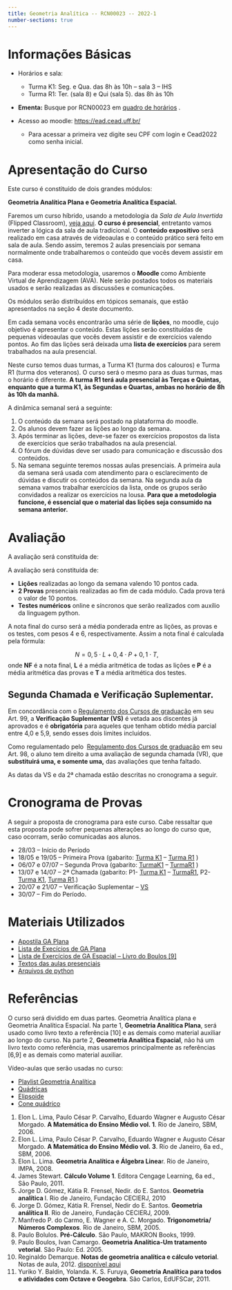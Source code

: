 ```yaml
---
title: Geometria Analítica -- RCN00023 -- 2022-1
number-sections: true
---
```


# Informações Básicas

-  Horários e sala:   
    - Turma K1: Seg. e Qua. das 8h às 10h – sala 3 – IHS
    - Turma R1: Ter. (sala 8) e Qui (sala 5). das 8h às 10h

-   **Ementa:** Busque por RCN00023 em [quadro de horários](https://app.uff.br/graduacao/quadrodehorarios/) .

- Acesso ao moodle: [https://ead.cead.uff.br/](https://ead.cead.uff.br/)
    - Para acessar a primeira vez digite seu CPF com login e Cead2022 como senha inicial.

# Apresentação do Curso

Este curso é constituído de dois grandes módulos: 

**Geometria Analítica Plana e Geometria Analítica Espacial. **

Faremos um curso híbrido, usando a metodologia da *Sala de Aula Invertida* (Flipped Classroom), [veja aqui](https://ifg.edu.br/attachments/article/19169/Sala%20de%20aula%20invertida_%20por%20onde%20come%C3%A7ar%20(21-12-2020).pdf). **O curso é presencial**, entretanto vamos inverter a lógica da sala de aula tradicional. O **conteúdo expositivo** será realizado em casa através de videoaulas e o conteúdo prático será feito em sala de aula. Sendo assim, teremos 2 aulas presenciais por semana normalmente onde trabalharemos o conteúdo que vocês devem assistir em casa.

Para moderar essa metodologia, usaremos o **Moodle** como Ambiente Virtual  de Aprendizagem (AVA). Nele serão postados todos os materiais usados e serão realizadas as discussões e comunicações.

Os módulos serão distribuídos em tópicos semanais, que estão apresentados na seção 4 deste documento.

Em cada semana vocês encontrarão uma série de **lições**, no moodle, cujo objetivo é apresentar o conteúdo. Estas lições serão constituídas de pequenas videoaulas que vocês devem assistir e de exercícios valendo pontos. Ao fim das lições será deixada uma **lista de exercícios** para serem trabalhados na aula presencial.

Neste curso temos duas turmas, a Turma K1 (turma dos calouros) e Turma R1 (turma dos veteranos). O curso será o mesmo para as duas turmas, mas o horário é diferente. **A turma R1 terá aula presencial às Terças e Quintas, enquanto que a turma K1, às Segundas e Quartas, ambas no horário de 8h às 10h da manhã.**

A dinâmica semanal será a seguinte: 

1. O conteúdo da semana será postado na plataforma do moodle.
2. Os alunos devem fazer as lições ao longo da semana.
3. Após terminar as lições, deve-se fazer os exercícios propostos da lista de exercícios que serão trabalhados na aula presencial.
4. O fórum de dúvidas deve ser usado para comunicação e discussão dos conteúdos. 
5. Na semana seguinte teremos nossas aulas presenciais. A primeira aula da semana será usada com atendimento para o esclarecimento de dúvidas e discutir os conteúdos da semana. Na segunda aula da semana vamos trabalhar exercícios da lista, onde os grupos serão convidados a realizar os exercícios na lousa. **Para que a metodologia funcione, é essencial que o material das lições seja consumido na semana anterior.**

# Avaliação

A avaliação será constituída de:

A avaliação será constituída de:

- **Lições** realizadas ao longo da semana valendo 10 pontos cada.
- **2 Provas** presenciais realizadas ao fim de cada módulo. Cada prova terá o valor de 10 pontos.
- **Testes numéricos** online e síncronos que serão realizados com auxílio da linguagem python.

A nota final do curso será a média ponderada entre as lições, as provas e os testes, com pesos 4 e 6, respectivamente. Assim a nota final é calculada pela fórmula:

$$N=0,5\cdot L+0,4\cdot P+0,1\cdot T,$$
onde **NF** é a nota final, **L** é a média aritmética de todas as lições e **P** é a média aritmética das provas e **T** a média aritmética dos testes.

## Segunda Chamada e Verificação Suplementar.

Em concordância com o [Regulamento dos Cursos de graduação](http://www.uff.br/sites/default/files/001-2015_regulamento_do_curso_de_graduacao_0.pdf#page=55) em seu Art. 99, a **Verificação Suplementar (VS)** é vetada aos discentes já aprovados e é **obrigatória** para aqueles que tenham obtido média parcial entre 4,0 e 5,9, sendo esses dois limites incluídos.

Como regulamentado pelo  [Regulamento dos Cursos de graduação](http://www.uff.br/sites/default/files/001-2015_regulamento_do_curso_de_graduacao_0.pdf#page=55) em seu Art. 98, o aluno tem direito a uma avaliação de segunda chamada (VR), que **substituirá uma, e somente uma,** das avaliações que tenha faltado.

As datas da VS e da 2ª chamada estão descritas no cronograma a seguir.

# Cronograma de Provas

A seguir a proposta de cronograma para este curso. Cabe ressaltar que esta proposta pode sofrer pequenas alterações ao longo do curso que, caso ocorram, serão comunicadas aos alunos.

- 28/03 – Início do Período
- 18/05 e 19/05 – Primeira Prova (gabarito: [Turma K1](provas/2022-1-p1-turmak1-ga-gabarito.pdf) – [Turma R1](provas/2022-1-p1-turmaR1-ga-gabarito.pdf) )
- 06/07 e 07/07 – Segunda Prova (gabarito: [TurmaK1](provas/2022-1-p2-turmaK1-ga-gabarito.pdf) – [TurmaR1](provas/2022-1-p2-turmaR1-ga-gabarito.pdf) )
- 13/07 e 14/07 – 2ª Chamada (gabarito: P1- [Turma K1](provas/2022-1-vr-p1-turmaK1-ga-gabarito.pdf) – [TurmaR1](provas/2022-1-vr-p1-turmaR1-ga-gabarito.pdf), P2- [Turma K1](provas/2022-1-vr-p2-turmaK1-ga-gabarito.pdf), [Turma R1](provas/2022-1-vr-p2-turmaR1-ga-gabarito.pdf).)
- 20/07 e 21/07 – Verificação Suplementar – [VS](provas/2022-1-vs-turmaK1-ga-gabarito.pdf)
- 30/07 – Fim do Período.

# Materiais Utilizados

- [Apostila GA Plana](material/apostila_ga_plana.pdf)
- [Lista de Execícios de GA Plana](material/lista-exercicios.pdf)
- [Lista de Exercícios de GA Espacial – Livro do Boulos [9]](listas-boulos-espacial/)
- [Textos das aulas presenciais](textos-aulas-presenciais)
- [Arquivos de python](python/)


# Referências
O curso será dividido em duas partes. Geometria Analítica plana e Geometria Analítica Espacial. 
Na parte 1, **Geometria Analítica Plana**, será usado como livro texto a referência [10] e as demais como material auxiliar ao longo do curso. 
Na parte 2, **Geometria Analítica Espacial**, não há um livro texto como referência, mas usaremos principalmente as referências  [6,9] e as demais como material auxiliar.

Vídeo-aulas que serão usadas no curso:

- [Playlist Geometria Analítica](https://youtube.com/playlist?list=PLMbyf27J7J7hrV-UWcIe2jDJk0sM9DtlY)
- [Quádricas](https://youtu.be/ApDlPk20oUM)
- [Elipsoide](https://youtu.be/ApDlPk20oUM)
- [Cone quádrico](https://youtu.be/gPmEEVB2RZc)

1. Elon L. Lima, Paulo César P. Carvalho, Eduardo Wagner e Augusto César Morgado. **A Matemática do Ensino Médio vol. 1**. Rio de Janeiro, SBM, 2006.
2. Elon L. Lima, Paulo César P. Carvalho, Eduardo Wagner e Augusto César Morgado. **A Matemática do Ensino Médio vol. 3**. Rio de Janeiro, 6a ed., SBM, 2006.
3. Elon L. Lima. **Geometria Analı́tica e Álgebra Linea**r. Rio de Janeiro, IMPA, 2008.
4. James Stewart. **Cálculo Volume 1**. Editora Cengage Learning, 6a ed., São Paulo, 2011.
5. Jorge D. Gómez, Kátia R. Frensel, Nedir. do E. Santos. **Geometria analı́tica **I. Rio de Janeiro, Fundação CECIERJ, 2010
6. Jorge D. Gómez, Kátia R. Frensel, Nedir do E. Santos. **Geometria análítica II**. Rio de Janeiro, Fundação CECIERJ, 2009.
7. Manfredo P. do Carmo, E. Wagner e A. C. Morgado. **Trigonometria/ Números Complexos**. Rio de Janeiro, SBM, 2005.
8. Paulo Bolulos. **Pré-Cálculo**. São Paulo, MAKRON Books, 1999.
9. Paulo Boulos, Ivan Camargo. **Geometria Analítica-Um tratamento vetorial**. São Paulo: Ed. 2005.
10. Reginaldo Demarque. **Notas de geometria analítica e cálculo vetorial**. Notas de aula, 2012. [disponível aqui](material/apostila_ga_plana.pdf)
11. Yuriko Y. Baldin, Yolanda. K. S. Furuya, **Geometria Analítica para todos e atividades com Octave e Geogebra**. São Carlos, EdUFSCar, 2011.